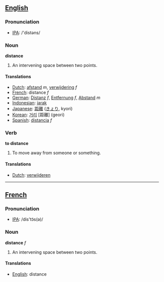 ==[[English]]==
=== Pronunciation ===
*[[w:IPA|IPA]]: /'distəns/
===Noun===

'''distance'''

#An intervening space between two points.

==== Translations ====
*[[Dutch]]: [[afstand]] ''m'', [[verwijdering]] ''f''
*[[French]]: distance ''f''
*[[German]]: [[Distanz]] ''f'', [[Entfernung]] ''f'', [[Abstand]] ''m''
*[[Indonesian]]: [[jarak]]
*[[Japanese]]: [[距離]] ([[きょり]], kyori)
*[[Korean]]: [[거리]] [距離] (geori)
*[[Spanish]]: [[distancia]] ''f''

=== Verb ===

'''to distance'''

#To move away from someone or something.

==== Translations ====
*[[Dutch]]: [[verwijderen]]

----

==[[French]]==
=== Pronunciation ===
*[[w:IPA|IPA]]: /dis'tɔ̃s(ə)/
===Noun===

'''distance''' ''f''

#An intervening space between two points.

==== Translations ====
*[[English]]: distance